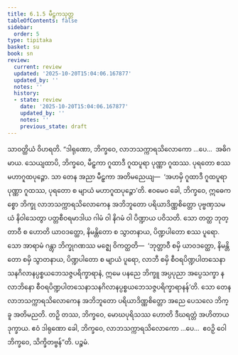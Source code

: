 ```yaml
---
title: 6.1.5 မီဠှကသုတ္တ
tableOfContents: false
sidebar:
  order: 5
type: tipitaka
basket: su
book: sn
review:
  current: review
  updated: '2025-10-20T15:04:06.167877'
  updated_by: ''
  notes: ''
  history:
  - state: review
    date: '2025-10-20T15:04:06.167877'
    updated_by: ''
    notes: ''
    previous_state: draft
---
```



<DynamicBreadcrumb />


<ReviewStatus review={frontmatter.review} showDetails={true} />

<HypothesisAnnotation frontmatter={frontmatter} />

<Division number="161" book="sn" e="ch" v="18" p="303">

<Paragraph number="1031" book="sn">
သာဝတ္ထိယံ ဝိဟရတိ. “ဒါရုဏော, ဘိက္ခဝေ, လာဘသက္ကာရသိလောကော …ပေ…  အဓိဂမာယ. သေယျထာပိ, ဘိက္ခဝေ, မီဠှကာ ဂူထာဒီ ဂူထပူရာ ပုဏ္ဏာ ဂူထဿ. ပုရတော စဿ မဟာဂူထပုဉ္ဇော. သာ တေန အညာ မီဠှကာ အတိမညေယျ—  ‘အဟမှိ ဂူထာဒီ ဂူထပူရာ ပုဏ္ဏာ ဂူထဿ, ပုရတော စ မျာယံ မဟာဂူထပုဉ္ဇော’တိ. ဧဝမေဝ ခေါ, ဘိက္ခဝေ, ဣဓေကစ္စော ဘိက္ခု လာဘသက္ကာရသိလောကေန အဘိဘူတော ပရိယာဒိဏ္ဏစိတ္တော ပုဗ္ဗဏှသမယံ နိဝါသေတွာ ပတ္တစီဝရမာဒါယ ဂါမံ ဝါ နိဂမံ ဝါ ပိဏ္ဍာယ ပဝိသတိ. သော တတ္ထ ဘုတ္တာဝီ စ ဟောတိ ယာဝဒတ္ထော, နိမန္တိတော စ သွာတနာယ, ပိဏ္ဍပါတော စဿ ပူရော. သော အာရာမံ ဂန္တွာ ဘိက္ခုဂဏဿ မဇ္ဈေ ဝိကတ္ထတိ—  ‘ဘုတ္တာဝီ စမှိ ယာဝဒတ္ထော, နိမန္တိတော စမှိ သွာတနာယ, ပိဏ္ဍပါတော စ မျာယံ ပူရော, လာဘီ စမှိ စီဝရပိဏ္ဍပါတသေနာသနဂိလာနပ္ပစ္စယဘေသဇ္ဇပရိက္ခာရာနံ, ဣမေ ပနညေ ဘိက္ခူ အပ္ပပုညာ အပ္ပေသက္ခာ န လာဘိနော စီဝရပိဏ္ဍပါတသေနာသနဂိလာနပ္ပစ္စယဘေသဇ္ဇပရိက္ခာရာနန်’တိ. သော တေန လာဘသက္ကာရသိလောကေန အဘိဘူတော ပရိယာဒိဏ္ဏစိတ္တော အညေ ပေသလေ ဘိက္ခူ အတိမညတိ. တဉှိ တဿ, ဘိက္ခဝေ, မောဃပုရိသဿ ဟောတိ ဒီဃရတ္တံ အဟိတာယ ဒုက္ခာယ. ဧဝံ ဒါရုဏော ခေါ, ဘိက္ခဝေ, လာဘသက္ကာရသိလောကော …ပေ…  ဧဝဉှိ ဝေါ ဘိက္ခဝေ, သိက္ခိတဗ္ဗန်”တိ.

</Paragraph>
</Division>

<Paragraph number="1032" type="center" book="sn">
ပဉ္စမံ.
</Paragraph>